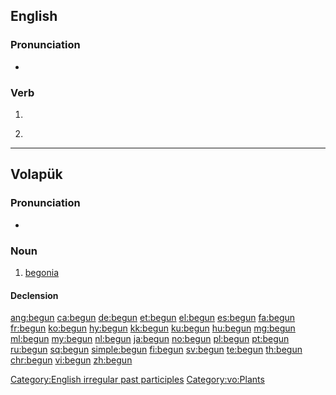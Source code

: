 ==English==

===Pronunciation===
* {{audio|en-us-begun.ogg|Audio (US)|lang=en}}

===Verb===
{{head|en|past participle}}

# {{past participle of|begin|lang=en}}
# {{context|obsolete|lang=en}} {{en-simple past of|begin}} {{defdate|17th-20th c.}}

[[Category:English irregular past participles]]

----

==Volapük==

===Pronunciation===
* {{IPA|[beˈgun]|lang=vo}}

===Noun===
{{vo-noun}}

# [[begonia]]

====Declension====
{{vo-decl-noun}}

[[Category:vo:Plants]]

[[ang:begun]]
[[ca:begun]]
[[de:begun]]
[[et:begun]]
[[el:begun]]
[[es:begun]]
[[fa:begun]]
[[fr:begun]]
[[ko:begun]]
[[hy:begun]]
[[kk:begun]]
[[ku:begun]]
[[hu:begun]]
[[mg:begun]]
[[ml:begun]]
[[my:begun]]
[[nl:begun]]
[[ja:begun]]
[[no:begun]]
[[pl:begun]]
[[pt:begun]]
[[ru:begun]]
[[sq:begun]]
[[simple:begun]]
[[fi:begun]]
[[sv:begun]]
[[te:begun]]
[[th:begun]]
[[chr:begun]]
[[vi:begun]]
[[zh:begun]]